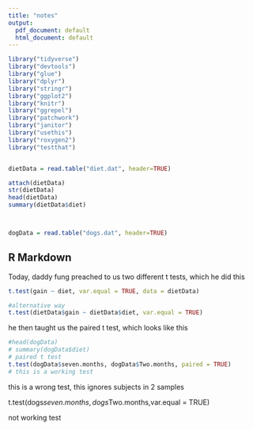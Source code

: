 ```yaml
---
title: "notes"
output:
  pdf_document: default
  html_document: default
---
```


```r
library("tidyverse")
library("devtools")
library("glue")
library("dplyr")
library("stringr")
library("ggplot2")
library("knitr")
library("ggrepel")
library("patchwork")
library("janitor")
library("usethis")
library("roxygen2")
library("testthat")


dietData = read.table("diet.dat", header=TRUE)

attach(dietData)
str(dietData)
head(dietData)
summary(dietData$diet)



dogData = read.table("dogs.dat", header=TRUE)
```

## R Markdown

Today, daddy fung preached to us two different t tests, which he did this 

```r
t.test(gain ~ diet, var.equal = TRUE, data = dietData)
```
```r

#alternative way
t.test(dietData$gain ~ dietData$diet, var.equal = TRUE)

```
he then taught us the paired t test, which looks like this

```r
#head(dogData)
# summary(dogData$diet)
# paired t test
t.test(dogData$seven.months, dogData$Two.months, paired = TRUE)
# this is a working test
```
this is a  wrong test, this ignores subjects in 2 samples

t.test(dogs$seven.months, dogs$Two.months,var.equal = TRUE)

not working test


